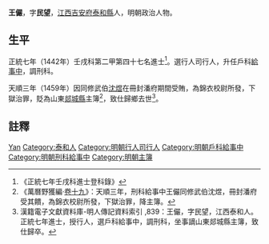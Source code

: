 {{Otheruses|other=名为王俨的其他人物|王俨}}
{{Otheruses|other=名为王民望的其他人物|王民望}}
{{明清人物信息框
| 姓名 = 王儼
| 原名 =
| 圖片名稱= 
| 圖片大小 =
| 圖片說明 = 
| 最高職務 = 刑科給事中
| 國家 = 大明 
| 爵位 =
| 籍貫 = [[江西|江西]][[吉安府|吉安府]][[泰和縣|泰和縣]]
| 族裔 = 
| 旗籍 = 
| 字號 = 字民望
| 諡號 =
| 出生日期 = 永樂十二年六月十一日（1414年）
| 出生地點 =
| 逝世日期 = 卒年不詳
| 逝世地點 =
| 墓葬 =
| 配偶 = 彭氏
| 親屬 = 曾祖[[王復初|王復初]]，祖[[王麟昭|王麟昭]]<br>父[[王彥瑞|王彥瑞]]，嫡母趙氏；郭氏
| 出身 =
* 正統七年壬戌科進士出身
| 經歷 =
| 著作 =  
}}
'''王儼'''{{BD|1414年||？年||}}，字'''民望'''，[[江西|江西]][[吉安府|吉安府]][[泰和縣|泰和縣]]人，明朝政治人物。

== 生平 ==
正統七年（1442年）壬戌科第二甲第四十七名進士<ref>《正統七年壬戌科進士登科錄》</ref>。選行人司行人，升任戶科[[給事中|給事中]]，調刑科。

天順三年（1459年）因同修武伯[[沈煜|沈煜]]在冊封潘府期間受賄，為錦衣校尉所發，下獄治罪，貶為山東[[郯城縣|郯城縣]]主簿<ref>《萬曆野獲編·[[s:萬曆野獲編/卷19#台省之玷|卷十九]]》：天順三年，刑科給事中王儼同修武伯沈煜，冊封潘府受其饋，為錦衣校尉所發，下獄治罪，降主簿。</ref>，致仕歸鄉去世<ref>漢籍電子文獻資料庫-明人傳記資料索引 ,839：王儼，字民望，江西泰和人。正統七年進士，授行人，選戶科給事中，調刑科，坐事謫山東郯城縣主簿，致仕歸卒。</ref>。

== 註釋 ==
{{reflist}}

{{明朝人物小作品}}
{{正統七年壬戌科殿试金榜}}

{{Authority control}}
{{DEFAULTSORT:Wang王}}
[[Category:王姓|Yan]]
[[Category:泰和人|Category:泰和人]]
[[Category:明朝行人司行人|Category:明朝行人司行人]]
[[Category:明朝戶科給事中|Category:明朝戶科給事中]]
[[Category:明朝刑科給事中|Category:明朝刑科給事中]]
[[Category:明朝主簿|Category:明朝主簿]]
